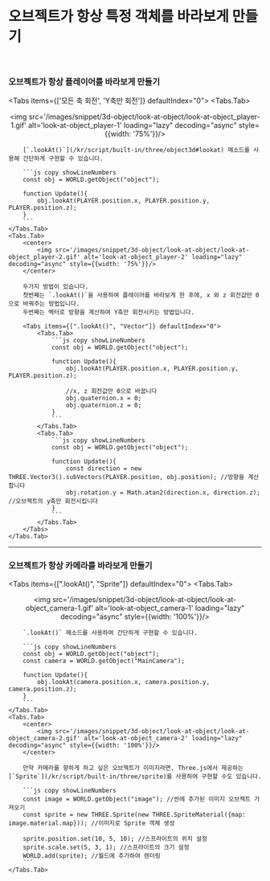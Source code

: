 
# 오브젝트가 항상 특정 객체를 바라보게 만들기

<br/>

### 오브젝트가 항상 플레이어를 바라보게 만들기

<Tabs items={['모든 축 회전', 'Y축만 회전']} defaultIndex="0">
    <Tabs.Tab>
        <center>
            <img src='/images/snippet/3d-object/look-at-object/look-at-object_player-1.gif' alt='look-at-object_player-1' loading="lazy" decoding="async" style={{width: '75%'}}/>
        </center>

        [`.lookAt()`](/kr/script/built-in/three/object3d#lookat) 메소드를 사용해 간단하게 구현할 수 있습니다.  

        ```js copy showLineNumbers
        const obj = WORLD.getObject("object");

        function Update(){
            obj.lookAt(PLAYER.position.x, PLAYER.position.y, PLAYER.position.z);
        }
        ```
    </Tabs.Tab>
    <Tabs.Tab>
        <center>
            <img src='/images/snippet/3d-object/look-at-object/look-at-object_player-2.gif' alt='look-at-object_player-2' loading="lazy" decoding="async" style={{width: '75%'}}/>
        </center>

        두가지 방법이 있습니다.  
        첫번째는 `.lookAt()`을 사용하여 플레이어를 바라보게 한 후에, x 와 z 회전값만 0으로 바꿔주는 방법입니다.  
        두번째는 벡터로 방향을 계산하여 Y축만 회전시키는 방법입니다.  

        <Tabs items={[".lookAt()", "Vector"]} defaultIndex="0">
            <Tabs.Tab>
                ```js copy showLineNumbers
                const obj = WORLD.getObject("object");

                function Update(){
                    obj.lookAt(PLAYER.position.x, PLAYER.position.y, PLAYER.position.z);

                    //x, z 회전값만 0으로 바꿉니다
                    obj.quaternion.x = 0;
                    obj.quaternion.z = 0;
                }
                ```
            </Tabs.Tab>
            <Tabs.Tab>
                ```js copy showLineNumbers
                const obj = WORLD.getObject("object");

                function Update(){
                    const direction = new THREE.Vector3().subVectors(PLAYER.position, obj.position); //방향을 계산합니다
                    obj.rotation.y = Math.atan2(direction.x, direction.z); //오브젝트의 y축만 회전시킵니다
                }
                ```
            </Tabs.Tab>
        </Tabs>
    </Tabs.Tab>
</Tabs>

---

### 오브젝트가 항상 카메라를 바라보게 만들기

<Tabs items={[".lookAt()", "Sprite"]} defaultIndex="0">
    <Tabs.Tab>
        <center>
            <img src='/images/snippet/3d-object/look-at-object/look-at-object_camera-1.gif' alt='look-at-object_camera-1' loading="lazy" decoding="async" style={{width: '100%'}}/>
        </center>

        `.lookAt()` 메소드를 사용하여 간단하게 구현할 수 있습니다.  

        ```js copy showLineNumbers
        const obj = WORLD.getObject("object");
        const camera = WORLD.getObject("MainCamera");

        function Update(){
            obj.lookAt(camera.position.x, camera.position.y, camera.position.z);
        }
        ```
    </Tabs.Tab>
    <Tabs.Tab>
        <center>
            <img src='/images/snippet/3d-object/look-at-object/look-at-object_camera-2.gif' alt='look-at-object_camera-2' loading="lazy" decoding="async" style={{width: '100%'}}/>
        </center>

        만약 카메라를 향하게 하고 싶은 오브젝트가 이미지라면, Three.js에서 제공하는 [`Sprite`](/kr/script/built-in/three/sprite)를 사용하여 구현할 수도 있습니다.  

        ```js copy showLineNumbers
        const image = WORLD.getObject("image"); //씬에 추가된 이미지 오브젝트 가져오기
        const sprite = new THREE.Sprite(new THREE.SpriteMaterial({map: image.material.map})); //이미지로 Sprite 객체 생성

        sprite.position.set(10, 5, 10); //스프라이트의 위치 설정
        sprite.scale.set(5, 3, 1); //스프라이트의 크기 설정
        WORLD.add(sprite); //월드에 추가하여 렌더링
        ```
    </Tabs.Tab>
</Tabs>